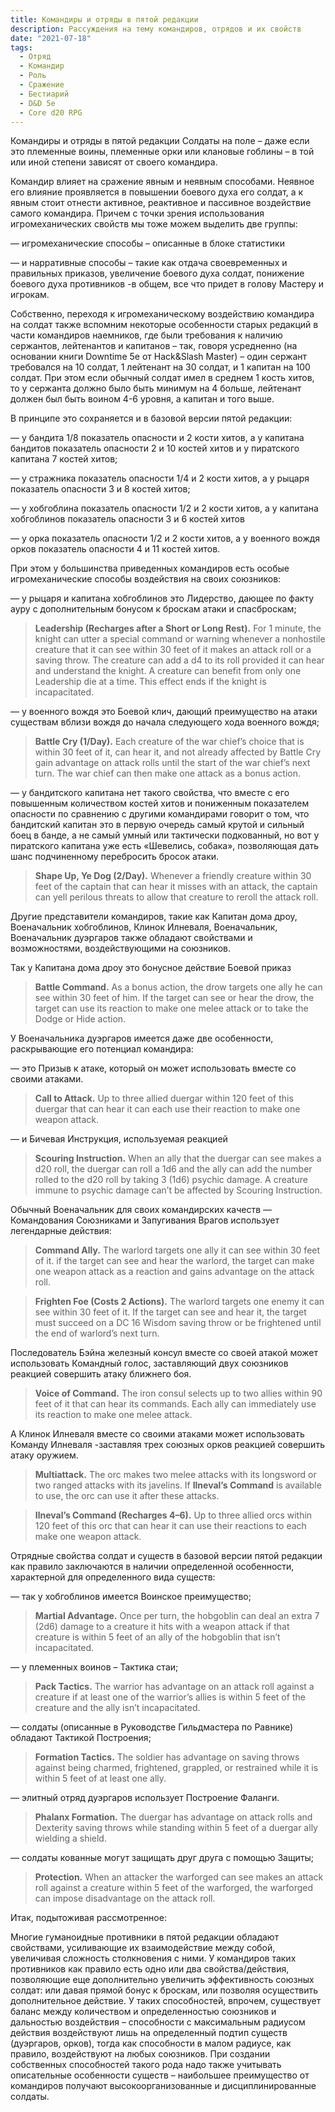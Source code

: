 ```yaml
---
title: Командиры и отряды в пятой редакции
description: Рассуждения на тему командиров, отрядов и их свойств
date: "2021-07-18"
tags:
  - Отряд
  - Командир
  - Роль
  - Сражение
  - Бестиарий
  - D&D 5e
  - Core d20 RPG
---
```


Командиры и отряды в пятой редакции
Солдаты на поле – даже если это племенные воины, племенные орки или клановые гоблины – в той или иной степени зависят от своего командира.

Командир влияет на сражение явным и неявным способами. Неявное его влияние проявляется в повышении боевого духа его солдат, а к явным стоит отнести активное, реактивное и пассивное воздействие самого командира. Причем с точки зрения использования игромеханических свойств мы тоже можем выделить две группы:

— игромеханические способы – описанные в блоке статистики

— и нарративные способы – такие как отдача своевременных и правильных приказов, увеличение боевого духа солдат, понижение боевого духа противников -в общем, все что придет в голову Мастеру и игрокам.

Собственно, переходя к игромеханическому воздействию командира на солдат также вспомним некоторые особенности старых редакций в части командиров наемников, где были требования к наличию сержантов, лейтенантов и капитанов – так, говоря усредненно (на основании книги Downtime 5e от Hack&Slash Master) – один сержант требовался на 10 солдат, 1 лейтенант на 30 солдат, и 1 капитан на 100 солдат. При этом если обычный солдат имел в среднем 1 кость хитов, то у сержанта должно было быть минимум на 4 больше, лейтенант должен был быть воином 4-6 уровня, а капитан и того выше.

В принципе это сохраняется и в базовой версии пятой редакции:

— у бандита 1/8 показатель опасности и 2 кости хитов, а у капитана бандитов показатель опасности 2 и 10 костей хитов и у пиратского капитана 7 костей хитов;

— у стражника показатель опасности 1/4 и 2 кости хитов, а у рыцаря показатель опасности 3 и 8 костей хитов;

— у хобгоблина показатель опасности 1/2 и 2 кости хитов, а у капитана хобгоблинов показатель опасности 3 и 6 костей хитов

— у орка показатель опасности 1/2 и 2 кости хитов, а у военного вождя орков показатель опасности 4 и 11 костей хитов.

При этом у большинства приведенных командиров есть особые игромеханические способы воздействия на своих союзников:

— у рыцаря и капитана хобгоблинов это Лидерство, дающее по факту ауру с дополнительным бонусом к броскам атаки и спасброскам;

> **Leadership (Recharges after a Short or Long Rest).** For 1 minute, the knight can utter a special command or warning whenever a nonhostile creature that it can see within 30 feet of it makes an attack roll or a saving throw. The creature can add a d4 to its roll provided it can hear and understand the knight. A creature can benefit from only one Leadership die at a time. This effect ends if the knight is incapacitated.

— у военного вождя это Боевой клич, дающий преимущество на атаки существам вблизи вождя до начала следующего хода военного вождя;

> **Battle Cry (1/Day).** Each creature of the war chief’s choice that is within 30 feet of it, can hear it, and not already affected by Battle Cry gain advantage on attack rolls until the start of the war chief’s next turn. The war chief can then make one attack as a bonus action.

— у бандитского капитана нет такого свойства, что вместе с его повышенным количеством костей хитов и пониженным показателем опасности по сравнению с другими командирами говорит о том, что бандитский капитан это в первую очередь самый крутой и сильный боец в банде, а не самый умный или тактически подкованный, но вот у пиратского капитана уже есть «Шевелись, собака», позволяющая дать шанс подчиненному перебросить бросок атаки.

> **Shape Up, Ye Dog (2/Day).** Whenever a friendly creature within 30 feet of the captain that can hear it misses with an attack, the captain can yell perilous threats to allow that creature to reroll the attack roll.

Другие представители командиров, такие как Капитан дома дроу, Военачальник хобгоблинов, Клинок Илневаля, Военачальник, Военачальник дуэргаров также обладают свойствами и возможностями, воздействующими на союзников.

Так у Капитана дома дроу это бонусное действие Боевой приказ

> **Battle Command.** As a bonus action, the drow targets one ally he can see within 30 feet of him. If the target can see or hear the drow, the target can use its reaction to make one melee attack or to take the Dodge or Hide action.

У Военачальника дуэргаров имеется даже две особенности, раскрывающие его потенциал командира:

— это Призыв к атаке, который он может использовать вместе со своими атаками.

> **Call to Attack.** Up to three allied duergar within 120 feet of this duergar that can hear it can each use their reaction to make one weapon attack.

— и Бичевая Инструкция, используемая реакцией

> **Scouring Instruction.** When an ally that the duergar can see makes a d20 roll, the duergar can roll a 1d6 and the ally can add the number rolled to the d20 roll by taking 3 (1d6) psychic damage. A creature immune to psychic damage can’t be affected by Scouring Instruction.

Обычный Военачальник для своих командирских качеств — Командования Союзниками и Запугивания Врагов использует легендарные действия:

> **Command Ally.** The warlord targets one ally it can see within 30 feet of it. if the target can see and hear the warlord, the target can make one weapon attack as a reaction and gains advantage on the attack roll.

> **Frighten Foe (Costs 2 Actions).** The warlord targets one enemy it can see within 30 feet of it. If the target can see and hear it, the target must succeed on a DC 16 Wisdom saving throw or be frightened until the end of warlord’s next turn.

Последователь Бэйна железный консул вместе со своей атакой может использовать Командный голос, заставляющий двух союзников реакцией совершить атаку ближнего боя.

> **Voice of Command.** The iron consul selects up to two allies within 90 feet of it that can hear its commands. Each ally can immediately use its reaction to make one melee attack.

А Клинок Илневаля вместе со своими атаками может использовать Команду Илневаля -заставляя трех союзных орков реакцией совершить атаку оружием.

> **Multiattack.** The orc makes two melee attacks with its longsword or two ranged attacks with its javelins. If **Ilneval’s Command** is available to use, the orc can use it after these attacks.

> **Ilneval’s Command (Recharges 4–6).** Up to three allied orcs within 120 feet of this orc that can hear it can use their reactions to each make one weapon attack.

Отрядные свойства солдат и существ в базовой версии пятой редакции как правило заключаются в наличии определенной особенности, характерной для определенного вида существ:

— так у хобгоблинов имеется Воинское преимущество;

> **Martial Advantage.** Once per turn, the hobgoblin can deal an extra 7 (2d6) damage to a creature it hits with a weapon attack if that creature is within 5 feet of an ally of the hobgoblin that isn’t incapacitated.

— у племенных воинов – Тактика стаи;

> **Pack Tactics.** The warrior has advantage on an attack roll against a creature if at least one of the warrior’s allies is within 5 feet of the creature and the ally isn’t incapacitated.

— солдаты (описанные в Руководстве Гильдмастера по Равнике) обладают Тактикой Построения;

> **Formation Tactics.** The soldier has advantage on saving throws against being charmed, frightened, grappled, or restrained while it is within 5 feet of at least one ally.

— элитный отряд дуэргаров использует Построение Фаланги.

> **Phalanx Formation.** The duergar has advantage on attack rolls and Dexterity saving throws while standing within 5 feet of a duergar ally wielding a shield.

— солдаты кованные могут защищать друг друга с помощью Защиты;

> **Protection.** When an attacker the warforged can see makes an attack roll against a creature within 5 feet of the warforged, the warforged can impose disadvantage on the attack roll.

Итак, подытоживая рассмотренное:

Многие гуманоидные противники в пятой редакции обладают свойствами, усиливающие их взаимодействие между собой, увеличивая сложность столкновения с ними.
У командиров таких противников как правило есть одно или два свойства/действия, позволяющие еще дополнительно увеличить эффективность союзных солдат: или давая прямой бонус к броскам, или позволяя осуществить дополнительное действие.
У таких способностей, впрочем, существует баланс между количеством и определенностью союзников и дальностью воздействия – способности с максимальным радиусом действия воздействуют лишь на определенный подтип существ (дуэргаров, орков), тогда как способности в малом радиусе, как правило, воздействуют на любых союзников.
При создании собственных способностей такого рода надо также учитывать описательные особенности существ – наибольшее преимущество от командиров получают высокоорганизованные и дисциплинированные солдаты.

